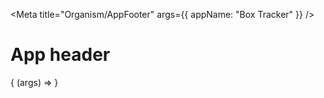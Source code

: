 


<Meta
  title="Organism/AppFooter"
  args={{
    appName: "Box Tracker"
  }}
/>

# App header

<Description of={AppFooter} />

<Canvas withSource="open">
  <Story name="Default">
    {
      (args) => <AppFooter {...args} />
    }
  </Story>
</Canvas>
